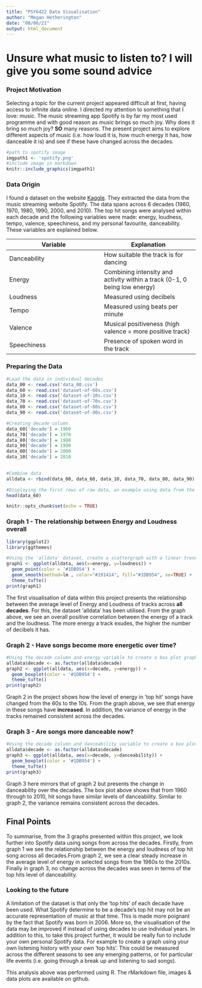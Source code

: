 ```yaml
---
title: "PSY6422 Data Visualisation"
author: "Megan Hetherington"
date: "08/06/21"
output: html_document
---
```

# Unsure what music to listen to? I will give you some sound advice
### Project Motivation
Selecting a topic for the current project appeared difficult at first, having access to infinite data online. I directed my attention to something that I love: music. The music streaming app Spotify is by far my most used programme and with good reason as music brings so much joy. Why does it bring so much joy? **SO** many reasons. The present project aims to explore different aspects of music (i.e. how loud it is, how much energy it has, how danceable it is) and see if these have changed across the decades.
```r
#path to spotify image
imgpath1 <- 'spotify.png'
#include image in markdown
knitr::include_graphics(imgpath1)
```

### Data Origin
I found a dataset on the website [Kaggle](https://www.kaggle.com/theoverman/the-spotify-hit-predictor-dataset). They extracted the data from the music streaming website Spotify. The data spans across 6 decades (1960, 1970, 1980, 1990, 2000, and 2010). The top hit songs were analysed within each decade and the following variables were made: energy, loudness, tempo, valence, speechiness, and my personal favourite, danceability. These variables are explained below.

 Variable  | Explanation
------------- | -------------
Danceability|  How suitable the track is for dancing
Energy|  Combining intensity and activity within a track (0-1, 0 being low energy)
Loudness|  Measured using decibels
Tempo |  Measured using beats per minute
Valence|  Musical positiveness (high valence = more positive track)
Speechiness|  Presence of spoken word in the track


### Preparing the Data
```r
#Load the data in individual decades
data_00 <- read.csv('data_00.csv')
data_60 <- read.csv('dataset-of-60s.csv')
data_10 <- read.csv('dataset-of-10s.csv')
data_70 <- read.csv('dataset-of-70s.csv')
data_80 <- read.csv('dataset-of-80s.csv')
data_90 <- read.csv('dataset-of-90s.csv')

#Creating decade column
data_60['decade'] = 1960
data_70['decade'] = 1970
data_80['decade'] = 1980
data_90['decade'] = 1990
data_00['decade'] = 2000
data_10['decade'] = 2010

 
#Combine data 
alldata <- rbind(data_00, data_60, data_10, data_70, data_80, data_90)

#Displaying the first rows of raw data, an example using data from the 60s
head(data_60)
```
```r
knitr::opts_chunk$set(echo = TRUE)
```

### Graph 1 - The relationship between Energy and Loudness overall
```r
library(ggplot2)
library(ggthemes)
```
```r
#Using the 'alldata' dataset, create a scattergraph with a linear trend and a confidence interval
graph1 <- ggplot(alldata, aes(x=energy, y=loudness)) +
  geom_point(color = '#1DB954') +
  geom_smooth(method=lm , color="#191414", fill="#1DB954", se=TRUE) +
  theme_tufte()
print(graph1)
```

The first visualisation of data within this project presents the relationship between the average level of Energy and Loudness of tracks across **all decades**. For this, the dataset 'alldata' has been utilised. From the graph above, we see an overall positive correlation between the energy of a track and the loudness. The more energy a track exudes, the higher the number of decibels it has.

### Graph 2 - Have songs become more energetic over time?
```r
#Using the decade column and energy variable to create a box plot graph. Including the Spotify green colour.
alldata$decade <- as.factor(alldata$decade)
graph2 <- ggplot(alldata, aes(x=decade, y=energy)) +
  geom_boxplot(color = '#1DB954') +
  theme_tufte()
print(graph2)
```

Graph 2 in the project shows how the level of energy in 'top hit' songs have changed from the 60s to the 10s. From the graph above, we see that energy in these songs have **increased**. In addition, the variance of energy in the tracks remained consistent across the decades. 


### Graph 3 - Are songs more danceable now?
```r
#Using the decade column and danceability variable to create a box plot graph.
alldata$decade <- as.factor(alldata$decade)
graph3 <- ggplot(alldata, aes(x=decade, y=danceability)) +
  geom_boxplot(color = '#1DB954') +
  theme_tufte()
print(graph3)
```

Graph 3 here mirrors that of graph 2 but presents the change in danceability over the decades. The box plot above shows that from 1960 through to 2010, hit songs have similar levels of danceability. Similar to graph 2, the variance remains consistent across the decades.


## Final Points
To summarise, from the 3 graphs presented within this project, we look further into Spotify data using songs from across the decades. Firstly, from graph 1 we see the relationship between the energy and loudness of top hit song across all decades.From graph 2, we see a clear steady increase in the average level of energy in selected songs from the 1960s to the 2010s. Finally in graph 3, no change across the decades was seen in terms of the top hits level of danceability.

### Looking to the future
A limitation of the dataset is that only the 'top hits' of each decade have been used. What Spotify determine to be a decade's top hit may not be an accurate representation of music at that time. This is made more poignant by the fact that Spotify was born in 2006. More so, the visualisation of the data may be improved if instead of using decades to use individual years. 
In addition to this, to take this project further, it would be really fun to include your own personal Spotify data. For example to create a graph using your own listening history with your own 'top hits'. This could be measured across the different seasons to see any emerging patterns, or for particular life events (i.e. going through a break up and listening to sad songs).

This analysis above was performed using R. The rMarkdown file, images & data plots are available on github.
